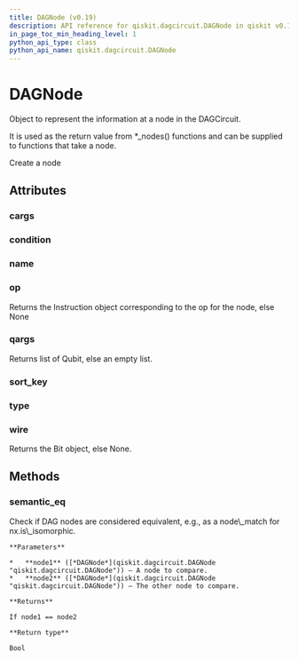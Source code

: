```yaml
---
title: DAGNode (v0.19)
description: API reference for qiskit.dagcircuit.DAGNode in qiskit v0.19
in_page_toc_min_heading_level: 1
python_api_type: class
python_api_name: qiskit.dagcircuit.DAGNode
---
```


# DAGNode

<Class id="qiskit.dagcircuit.DAGNode" isDedicatedPage={true} github="https://github.com/qiskit/qiskit/tree/stable/0.14/qiskit/dagcircuit/dagnode.py" signature="DAGNode(type=None, op=None, name=None, qargs=None, cargs=None, condition=None, wire=None, nid=- 1)" modifiers="class">
  Object to represent the information at a node in the DAGCircuit.

  It is used as the return value from \*\_nodes() functions and can be supplied to functions that take a node.

  Create a node

  ## Attributes

  <span id="dagnode-cargs" />

  ### cargs

  <Attribute id="qiskit.dagcircuit.DAGNode.cargs" />

  <span id="dagnode-condition" />

  ### condition

  <Attribute id="qiskit.dagcircuit.DAGNode.condition" />

  <span id="dagnode-name" />

  ### name

  <Attribute id="qiskit.dagcircuit.DAGNode.name" />

  <span id="dagnode-op" />

  ### op

  <Attribute id="qiskit.dagcircuit.DAGNode.op">
    Returns the Instruction object corresponding to the op for the node, else None
  </Attribute>

  <span id="dagnode-qargs" />

  ### qargs

  <Attribute id="qiskit.dagcircuit.DAGNode.qargs">
    Returns list of Qubit, else an empty list.
  </Attribute>

  <span id="dagnode-sort-key" />

  ### sort\_key

  <Attribute id="qiskit.dagcircuit.DAGNode.sort_key" />

  <span id="dagnode-type" />

  ### type

  <Attribute id="qiskit.dagcircuit.DAGNode.type" />

  <span id="dagnode-wire" />

  ### wire

  <Attribute id="qiskit.dagcircuit.DAGNode.wire">
    Returns the Bit object, else None.
  </Attribute>

  ## Methods

  <span id="dagnode-semantic-eq" />

  ### semantic\_eq

  <Function id="qiskit.dagcircuit.DAGNode.semantic_eq" signature="DAGNode.semantic_eq(node1, node2)" modifiers="static">
    Check if DAG nodes are considered equivalent, e.g., as a node\_match for nx.is\_isomorphic.

    **Parameters**

    *   **node1** ([*DAGNode*](qiskit.dagcircuit.DAGNode "qiskit.dagcircuit.DAGNode")) – A node to compare.
    *   **node2** ([*DAGNode*](qiskit.dagcircuit.DAGNode "qiskit.dagcircuit.DAGNode")) – The other node to compare.

    **Returns**

    If node1 == node2

    **Return type**

    Bool
  </Function>
</Class>


